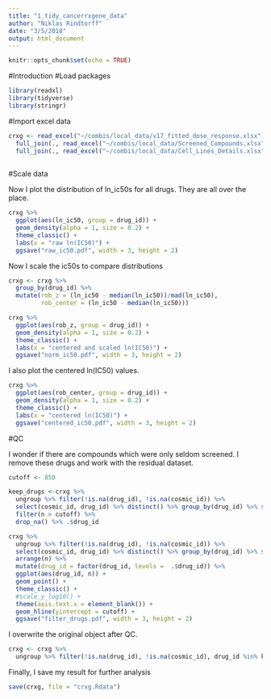 ```yaml
---
title: "1_tidy_cancerrxgene_data"
author: "Niklas Rindtorff"
date: "3/5/2018"
output: html_document
---
```


```r
knitr::opts_chunk$set(echo = TRUE)
```

#Introduction 
#Load packages

```r
library(readxl)
library(tidyverse)
library(stringr)

```

#Import excel data

```r

crxg <- read_excel("~/combis/local_data/v17_fitted_dose_response.xlsx") %>% dplyr::select(-c(1,2)) %>% `colnames<-`(colnames(.) %>% tolower()) %>%
  full_join(., read_excel("~/combis/local_data/Screened_Compounds.xlsx") %>% `colnames<-`(colnames(.) %>% tolower()) %>% rename(drug_id = `drug id`, drug_name = `drug name`, target_pathway = `target pathway`)) %>%
  full_join(., read_excel("~/combis/local_data/Cell_Lines_Details.xlsx", sheet = "Cell line details") %>% `colnames<-`(colnames(.) %>% tolower() %>% str_replace_all(., " ", "_"))  %>%  dplyr::select(c(1,2,8,9,10,11,12,13)) %>% `colnames<-`(c("sample_name", "cosmic_id", "gdsc_tissue_1", "gdsc_tissue_2", "cancer_type", "msi", "medium", "growth_properties")))
  
```

#Scale data

Now I plot the distribution of ln_ic50s for all drugs. They are all over the place.

```r
crxg %>% 
  ggplot(aes(ln_ic50, group = drug_id)) + 
  geom_density(alpha = 1, size = 0.2) + 
  theme_classic() + 
  labs(x = "raw ln(IC50)") + 
  ggsave("raw_ic50.pdf", width = 3, height = 2)
```

Now I scale the ic50s to compare distributions

```r
crxg <- crxg %>%
  group_by(drug_id) %>%
  mutate(rob_z = (ln_ic50 - median(ln_ic50))/mad(ln_ic50),
         rob_center = (ln_ic50 - median(ln_ic50)))

crxg %>% 
  ggplot(aes(rob_z, group = drug_id)) + 
  geom_density(alpha = 1, size = 0.2) + 
  theme_classic() + 
  labs(x = "centered and scaled ln(IC50)") + 
  ggsave("norm_ic50.pdf", width = 3, height = 2)
```

I also plot the centered ln(IC50) values.

```r
crxg %>% 
  ggplot(aes(rob_center, group = drug_id)) + 
  geom_density(alpha = 1, size = 0.2) + 
  theme_classic() + 
  labs(x = "centered ln(IC50)") + 
  ggsave("centered_ic50.pdf", width = 3, height = 2)
```

#QC

I wonder if there are compounds which were only seldom screened. I remove these drugs and work with the residual dataset.

```r
cutoff <- 850

keep_drugs <-crxg %>% 
  ungroup %>% filter(!is.na(drug_id), !is.na(cosmic_id)) %>%
  select(cosmic_id, drug_id) %>% distinct() %>% group_by(drug_id) %>% summarise(n = n()) %>% 
  filter(n > cutoff) %>%  
  drop_na() %>% .$drug_id

crxg %>% 
  ungroup %>% filter(!is.na(drug_id), !is.na(cosmic_id)) %>%
  select(cosmic_id, drug_id) %>% distinct() %>% group_by(drug_id) %>% summarise(n = n()) %>% 
  arrange(n) %>%
  mutate(drug_id = factor(drug_id, levels =  .$drug_id)) %>% 
  ggplot(aes(drug_id, n)) + 
  geom_point() + 
  theme_classic() + 
  #scale_y_log10() + 
  theme(axis.text.x = element_blank()) + 
  geom_hline(yintercept = cutoff) + 
  ggsave("filter_drugs.pdf", width = 3, height = 2)
```

I overwrite the original object after QC. 

```r
crxg <- crxg %>% 
  ungroup %>% filter(!is.na(drug_id), !is.na(cosmic_id), drug_id %in% keep_drugs)
```


Finally, I save my result for further analysis

```r
save(crxg, file = "crxg.Rdata")
```


